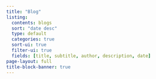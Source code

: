```yaml
---
title: "Blog"
listing:
  contents: blogs
  sort: "date desc"
  type: default
  categories: true
  sort-ui: true
  filter-ui: true
  fields: [title, subtitle, author, description, date] 
page-layout: full
title-block-banner: true
---
```



<br>